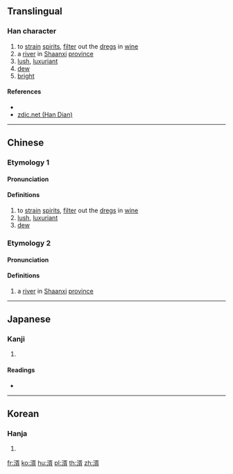 {{character info/new}}
==Translingual==

===Han character===
{{Han char|rn=85|rad=水|as=09|sn=12|four=37127|canj=ENOB|ids=⿰氵胥}}

# to [[strain]] [[spirit]]s, [[filter]] out the [[dreg]]s in [[wine]]
# a [[river]] in [[Shaanxi]] [[province]]
# [[lush]], [[luxuriant]]
# [[dew]]
# [[bright]]{{rfv-sense|mul}}

====References====
* {{Han ref|kx=0636.290|dkj=17829|dj=1043.260|hdz=31690.060|uh=6E51|ud=28241|bh=D9FA|bd=55802}}
* [http://www.zdic.net/z/1d/js/6E51.htm zdic.net (Han Dian)]

----

==Chinese==
{{zh-forms}}

===Etymology 1===
====Pronunciation====
{{zh-pron
|m=xǔ
|c=seoi2
|mc=2
|oc=y
|ma=
|cat=v,a,n
}}

====Definitions====
{{zh-hanzi}}

# to [[strain]] [[spirit]]s, [[filter]] out the [[dreg]]s in [[wine]]
# [[lush]], [[luxuriant]]
# [[dew]]

===Etymology 2===
====Pronunciation====
{{zh-pron
|m=xū
|c=seoi1
|mc=1
|ma=
|cat=pn
}}

====Definitions====
{{zh-hanzi}}

# a [[river]] in [[Shaanxi]] [[province]]

----

==Japanese==

===Kanji===
{{ja-kanji|grade=|rs=水09}}

# {{defn|lang=ja|sort=水09}}

====Readings====
* {{ja-readings|on=[[しょ]] (sho)|kun=[[こす]] (kosu), [[きよい]] (kiyoi)}}

----

==Korean==

===Hanja===
{{ko-hanja|hangeul=서|eumhun=|rv=seo|mr=sŏ|y=se}}

# {{defn|lang=ko|sort=水09}}

[[fr:湑]]
[[ko:湑]]
[[hu:湑]]
[[pl:湑]]
[[th:湑]]
[[zh:湑]]